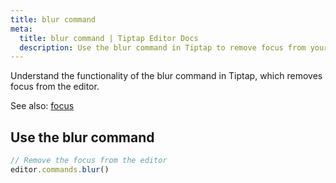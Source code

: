 ```yaml
---
title: blur command
meta:
  title: blur command | Tiptap Editor Docs
  description: Use the blur command in Tiptap to remove focus from your Tiptap editor. Learn more about it in the docs.
---
```


Understand the functionality of the blur command in Tiptap, which removes focus from the editor.

See also: [focus](/3.x/editor/api/commands/selection/focus)

## Use the blur command

```js
// Remove the focus from the editor
editor.commands.blur()
```
